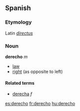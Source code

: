 ==Spanish==

===Etymology===
Latin ''[[directus]]''

===Noun===
'''derecho''' ''m''

*[[law]]
*[[right]] (as opposite to left)

====Related terms====
*[[derecha]] ''f''

[[es:derecho]]
[[fr:derecho]]
[[hu:derecho]]